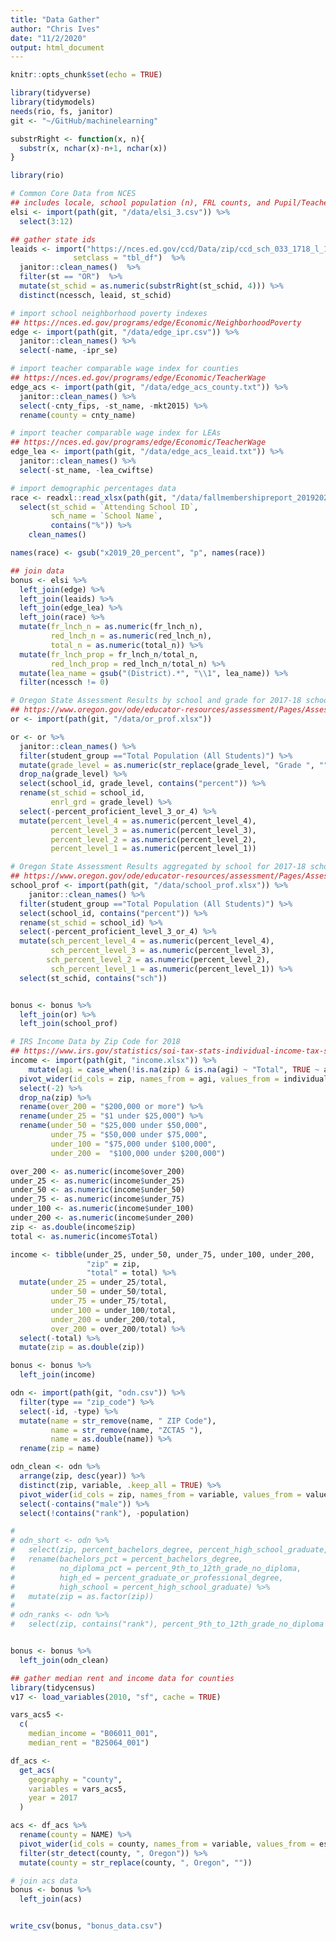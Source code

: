 ```yaml
---
title: "Data Gather"
author: "Chris Ives"
date: "11/2/2020"
output: html_document
---
```


```r
knitr::opts_chunk$set(echo = TRUE)

library(tidyverse)
library(tidymodels)
needs(rio, fs, janitor)
git <- "~/GitHub/machinelearning"

substrRight <- function(x, n){
  substr(x, nchar(x)-n+1, nchar(x))
}

```


```r
library(rio)

# Common Core Data from NCES
## includes locale, school population (n), FRL counts, and Pupil/Teacher Ratio
elsi <- import(path(git, "/data/elsi_3.csv")) %>% 
  select(3:12)

## gather state ids
leaids <- import("https://nces.ed.gov/ccd/Data/zip/ccd_sch_033_1718_l_1a_083118.zip",
              setclass = "tbl_df")  %>% 
  janitor::clean_names()  %>% 
  filter(st == "OR")  %>%
  mutate(st_schid = as.numeric(substrRight(st_schid, 4))) %>%
  distinct(ncessch, leaid, st_schid)

# import school neighborhood poverty indexes
## https://nces.ed.gov/programs/edge/Economic/NeighborhoodPoverty
edge <- import(path(git, "/data/edge_ipr.csv")) %>% 
  janitor::clean_names() %>% 
  select(-name, -ipr_se)

# import teacher comparable wage index for counties
## https://nces.ed.gov/programs/edge/Economic/TeacherWage
edge_acs <- import(path(git, "/data/edge_acs_county.txt")) %>% 
  janitor::clean_names() %>% 
  select(-cnty_fips, -st_name, -mkt2015) %>% 
  rename(county = cnty_name)

# import teacher comparable wage index for LEAs
## https://nces.ed.gov/programs/edge/Economic/TeacherWage
edge_lea <- import(path(git, "/data/edge_acs_leaid.txt")) %>% 
  janitor::clean_names() %>% 
  select(-st_name, -lea_cwiftse) 

# import demographic percentages data
race <- readxl::read_xlsx(path(git, "/data/fallmembershipreport_20192020.xlsx"), 4) %>% 
  select(st_schid = `Attending School ID`,
         sch_name = `School Name`,
         contains("%")) %>% 
    clean_names()

names(race) <- gsub("x2019_20_percent", "p", names(race))

## join data
bonus <- elsi %>% 
  left_join(edge) %>% 
  left_join(leaids) %>% 
  left_join(edge_lea) %>% 
  left_join(race) %>% 
  mutate(fr_lnch_n = as.numeric(fr_lnch_n),
         red_lnch_n = as.numeric(red_lnch_n),
         total_n = as.numeric(total_n)) %>% 
  mutate(fr_lnch_prop = fr_lnch_n/total_n,
         red_lnch_prop = red_lnch_n/total_n) %>% 
  mutate(lea_name = gsub("(District).*", "\\1", lea_name)) %>% 
  filter(ncessch != 0)

```


``` r
# Oregon State Assessment Results by school and grade for 2017-18 school year
## https://www.oregon.gov/ode/educator-resources/assessment/Pages/Assessment-Group-Reports.aspx
or <- import(path(git, "/data/or_prof.xlsx"))

or <- or %>% 
  janitor::clean_names() %>% 
  filter(student_group =="Total Population (All Students)") %>% 
  mutate(grade_level = as.numeric(str_replace(grade_level, "Grade ", ""))) %>% 
  drop_na(grade_level) %>% 
  select(school_id, grade_level, contains("percent")) %>% 
  rename(st_schid = school_id,
         enrl_grd = grade_level) %>% 
  select(-percent_proficient_level_3_or_4) %>% 
  mutate(percent_level_4 = as.numeric(percent_level_4),
         percent_level_3 = as.numeric(percent_level_3),
         percent_level_2 = as.numeric(percent_level_2),
         percent_level_1 = as.numeric(percent_level_1))

# Oregon State Assessment Results aggregated by school for 2017-18 school year
## https://www.oregon.gov/ode/educator-resources/assessment/Pages/Assessment-Group-Reports.aspx
school_prof <- import(path(git, "/data/school_prof.xlsx")) %>% 
    janitor::clean_names() %>% 
  filter(student_group =="Total Population (All Students)") %>% 
  select(school_id, contains("percent")) %>% 
  rename(st_schid = school_id) %>% 
  select(-percent_proficient_level_3_or_4) %>% 
  mutate(sch_percent_level_4 = as.numeric(percent_level_4),
         sch_percent_level_3 = as.numeric(percent_level_3),
        sch_percent_level_2 = as.numeric(percent_level_2),
         sch_percent_level_1 = as.numeric(percent_level_1)) %>% 
  select(st_schid, contains("sch"))


bonus <- bonus %>% 
  left_join(or) %>% 
  left_join(school_prof)

```

```r
# IRS Income Data by Zip Code for 2018
## https://www.irs.gov/statistics/soi-tax-stats-individual-income-tax-statistics-zip-code-data-soi
income <- import(path(git, "income.xlsx")) %>% 
    mutate(agi = case_when(!is.na(zip) & is.na(agi) ~ "Total", TRUE ~ agi)) %>% 
  pivot_wider(id_cols = zip, names_from = agi, values_from = individuals) %>% 
  select(-2) %>%
  drop_na(zip) %>% 
  rename(over_200 = "$200,000 or more") %>% 
  rename(under_25 = "$1 under $25,000") %>% 
  rename(under_50 = "$25,000 under $50,000",
         under_75 = "$50,000 under $75,000",
         under_100 = "$75,000 under $100,000",
         under_200 =  "$100,000 under $200,000")

over_200 <- as.numeric(income$over_200)
under_25 <- as.numeric(income$under_25)
under_50 <- as.numeric(income$under_50)
under_75 <- as.numeric(income$under_75)
under_100 <- as.numeric(income$under_100)
under_200 <- as.numeric(income$under_200)
zip <- as.double(income$zip)
total <- as.numeric(income$Total)

income <- tibble(under_25, under_50, under_75, under_100, under_200,
                 "zip" = zip, 
                 "total" = total) %>% 
  mutate(under_25 = under_25/total,
         under_50 = under_50/total,
         under_75 = under_75/total,
         under_100 = under_100/total,
         under_200 = under_200/total,
         over_200 = over_200/total) %>% 
  select(-total) %>% 
  mutate(zip = as.double(zip))

bonus <- bonus %>% 
  left_join(income)
```


``` r

odn <- import(path(git, "odn.csv")) %>% 
  filter(type == "zip_code") %>% 
  select(-id, -type) %>% 
  mutate(name = str_remove(name, " ZIP Code"),
         name = str_remove(name, "ZCTA5 "),
         name = as.double(name)) %>% 
  rename(zip = name)

odn_clean <- odn %>% 
  arrange(zip, desc(year)) %>% 
  distinct(zip, variable, .keep_all = TRUE) %>% 
  pivot_wider(id_cols = zip, names_from = variable, values_from = value) %>% 
  select(-contains("male")) %>% 
  select(!contains("rank"), -population)

# 
# odn_short <- odn %>% 
#   select(zip, percent_bachelors_degree, percent_high_school_graduate, percent_9th_to_12th_grade_no_diploma, percent_graduate_or_professional_degree) %>% 
#   rename(bachelors_pct = percent_bachelors_degree,
#          no_diploma_pct = percent_9th_to_12th_grade_no_diploma,
#          high_ed = percent_graduate_or_professional_degree,
#          high_school = percent_high_school_graduate) %>% 
#   mutate(zip = as.factor(zip))
# 
# odn_ranks <- odn %>% 
#   select(zip, contains("rank"), percent_9th_to_12th_grade_no_diploma )


bonus <- bonus %>% 
  left_join(odn_clean)
```


``` r
## gather median rent and income data for counties
library(tidycensus)
v17 <- load_variables(2010, "sf", cache = TRUE)

vars_acs5 <-
  c(
    median_income = "B06011_001",
    median_rent = "B25064_001")

df_acs <-
  get_acs(
    geography = "county", 
    variables = vars_acs5, 
    year = 2017
  )

acs <- df_acs %>% 
  rename(county = NAME) %>% 
  pivot_wider(id_cols = county, names_from = variable, values_from = estimate) %>% 
  filter(str_detect(county, ", Oregon")) %>% 
  mutate(county = str_replace(county, ", Oregon", ""))

# join acs data
bonus <- bonus %>% 
  left_join(acs)


write_csv(bonus, "bonus_data.csv")

```
